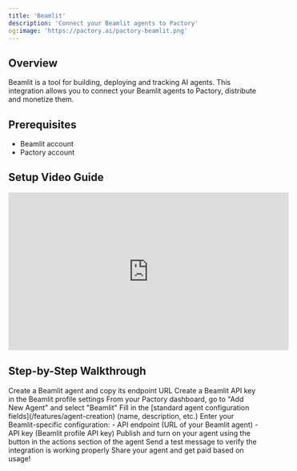 ```yaml
---
title: 'Beamlit'
description: 'Connect your Beamlit agents to Pactory'
og:image: 'https://pactory.ai/pactory-beamlit.png'
---
```


## Overview

Beamlit is a tool for building, deploying and tracking AI agents. This integration allows you to connect your Beamlit agents to Pactory, distribute and monetize them.

## Prerequisites

- Beamlit account
- Pactory account

## Setup Video Guide

<iframe
  width="560"
  height="315"
  src="https://www.youtube.com/embed/viHKcLdyq-s"
  title="ChatBotKit Integration Guide"
  frameborder="0"
  allow="accelerometer; autoplay; clipboard-write; encrypted-media; gyroscope; picture-in-picture"
  allowfullscreen
></iframe>

## Step-by-Step Walkthrough

<Steps>
  <Step title="Create Beamlit Agent">
    Create a Beamlit agent and copy its endpoint URL
  </Step> 
  <Step title="Create Beamlit API Key">
    Create a Beamlit API key in the Beamlit profile settings
  </Step> 
  <Step title="Access Integration">
    From your Pactory dashboard, go to "Add New Agent" and select "Beamlit"
  </Step>
  <Step title="Configure Basic Settings">
    Fill in the [standard agent configuration fields](/features/agent-creation) (name, description, etc.)
  </Step>
  <Step title="Configure Integration">
    Enter your Beamlit-specific configuration:
    - API endpoint (URL of your Beamlit agent)
    - API key (Beamlit profile API key)
  </Step>
  <Step title="Publish and turn on your agent">
    Publish and turn on your agent using the button in the actions section of the agent
  </Step>
  <Step title="Test Connection">
    Send a test message to verify the integration is working properly
  </Step>
  <Step title="Share your agent and get paid based on usage!">
    Share your agent and get paid based on usage!
  </Step>
</Steps>

